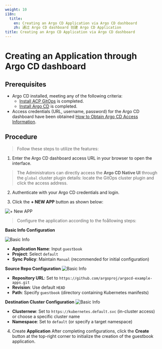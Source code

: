 ```yaml
---
weight: 10
i18n:
  title:
    en: Creating an Argo CD Application via Argo CD dashboard
    zh: 通过 Argo CD dashboard 创建 Argo CD Application
title: Creating an Argo CD Application via Argo CD dashboard
---
```

# Creating an Application through Argo CD dashboard

## Prerequisites

- Argo CD installed, meeting any of the following criteria:
  - [Install ACP GitOps](../install_gitops/install_gitops_plugin.mdx) is completed.
  - [Install Argo CD](../install_gitops/install_argocd_opeator.mdx) is completed.
- Access credentials (URL, username, password) for the Argo CD dashboard have been obtained [How to Obtain Argo CD Access Information](./argocd_info.mdx).

## Procedure

> Follow these steps to utilize the features:

1. Enter the Argo CD dashboard access URL in your browser to open the interface.

> The Administrators can directly access the **Argo CD Native UI** through the `global` cluster plugin details: locate the GitOps cluster plugin and click the access address.

2. Authenticate with your Argo CD credentials and login.

3. Click the **+ NEW APP** button as shown below:

![+ New APP](../assets/new_app_button.png)

> Configure the application according to the foållowing steps:

**Basic Info Configuration**

![Basic Info](../assets/new_app_button_info.png)

- **Application Name**: Input `guestbook`
- **Project**: Select `default`
- **Sync Policy**: Maintain `Manual` (recommended for initial configuration)

**Source Repo Configuration**
![Basic Info](../assets/new_app_button_source.png)

- **Repository URL**: Set to `https://github.com/argoproj/argocd-example-apps.git`
- **Revision**: Use default `HEAD`
- **Path**: Specify `guestbook` (directory containing Kubernetes manifests)

**Destination Cluster Configuration**
![Basic Info](../assets/new_app_button_repo.png)

- **Clusternew**: Set to `https://kubernetes.default.svc` (in-cluster access) or choose a specific cluster name
- **Namespace**: Set to `default` (or specify a target namespace)

4. Create **Application**
  After completing configurations, click the **Create** button at the top-right corner to initialize the creation of the guestbook application.